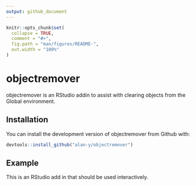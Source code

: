```yaml
---
output: github_document
---
```


<!-- README.md is generated from README.Rmd. Please edit that file -->

```r
knitr::opts_chunk$set(
  collapse = TRUE,
  comment = "#>",
  fig.path = "man/figures/README-",
  out.width = "100%"
)
```
# objectremover

objectremover is an RStudio addin to assist with clearing objects from the Global environment.

## Installation

You can install the development version of objectremover from Github with:

```r
devtools::install_github("alan-y/objectremover")
```

## Example

This is an RStudio add in that should be used interactively.
